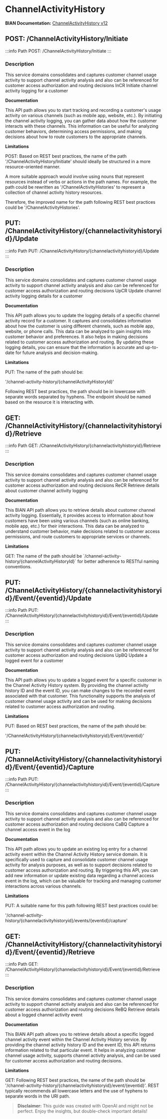 # ChannelActivityHistory

**BIAN Documentation:** [ChannelActivityHistory v12](https://app.swaggerhub.com/apis/BIAN-3/ChannelActivityHistory/12.0.0)

## POST: /ChannelActivityHistory/Initiate

:::info Path
POST: /ChannelActivityHistory/Initiate
:::

### Description

This service domains consolidates and captures customer channel usage activity to support channel activity analysis and also can be referenced for customer access authorization and routing decisions InCR Initiate channel activity logging for a customer

**Documentation**

This API path allows you to start tracking and recording a customer's usage activity on various channels \(such as mobile app\, website\, etc\.\)\. By initiating the channel activity logging\, you can gather data about how the customer interacts with these channels\. This information can be useful for analyzing customer behaviors\, determining access permissions\, and making decisions about how to route customers to the appropriate channels\.

**Limitations**

POST: Based on REST best practices\, the name of the path '/ChannelActivityHistory/Initiate' should ideally be structured in a more resource\-oriented manner\. 

A more suitable approach would involve using nouns that represent resources instead of verbs or actions in the path names\. For example\, the path could be rewritten as '/ChannelActivityHistories' to represent a collection of channel activity history resources\.

Therefore\, the improved name for the path following REST best practices could be '/ChannelActivityHistories'\.

## PUT: /ChannelActivityHistory/\{channelactivityhistoryid\}/Update

:::info Path
PUT: /ChannelActivityHistory/\{channelactivityhistoryid\}/Update
:::

### Description

This service domains consolidates and captures customer channel usage activity to support channel activity analysis and also can be referenced for customer access authorization and routing decisions UpCR Update channel activity logging details for a customer

**Documentation**

This API path allows you to update the logging details of a specific channel activity record for a customer\. It captures and consolidates information about how the customer is using different channels\, such as mobile app\, website\, or phone calls\. This data can be analyzed to gain insights into customer behavior and preferences\. It also helps in making decisions related to customer access authorization and routing\. By updating these logging details\, you can ensure that the information is accurate and up\-to\-date for future analysis and decision\-making\.

**Limitations**

PUT: The name of the path should be:

'/channel\-activity\-history/\{channelActivityHistoryId\}'

Following REST best practices\, the path should be in lowercase with separate words separated by hyphens\. The endpoint should be named based on the resource it is interacting with\.

## GET: /ChannelActivityHistory/\{channelactivityhistoryid\}/Retrieve

:::info Path
GET: /ChannelActivityHistory/\{channelactivityhistoryid\}/Retrieve
:::

### Description

This service domains consolidates and captures customer channel usage activity to support channel activity analysis and also can be referenced for customer access authorization and routing decisions ReCR Retrieve details about customer channel activity logging

**Documentation**

This BIAN API path allows you to retrieve details about customer channel activity logging\. Essentially\, it provides access to information about how customers have been using various channels \(such as online banking\, mobile app\, etc\.\) for their interactions\. This data can be analyzed to understand customer behavior\, make decisions related to customer access permissions\, and route customers to appropriate services or channels\.

**Limitations**

GET: The name of the path should be \`/channel\-activity\-history/\{channelActivityHistoryId\}\` for better adherence to RESTful naming conventions\.

## PUT: /ChannelActivityHistory/\{channelactivityhistoryid\}/Event/\{eventid\}/Update

:::info Path
PUT: /ChannelActivityHistory/\{channelactivityhistoryid\}/Event/\{eventid\}/Update
:::

### Description

This service domains consolidates and captures customer channel usage activity to support channel activity analysis and also can be referenced for customer access authorization and routing decisions UpBQ Update a logged event for a customer

**Documentation**

This API path allows you to update a logged event for a specific customer in the Channel Activity History system\. By providing the channel activity history ID and the event ID\, you can make changes to the recorded event associated with that customer\. This functionality supports the analysis of customer channel usage activity and can be used for making decisions related to customer access authorization and routing\.

**Limitations**

PUT: Based on REST best practices\, the name of the path should be:

'/ChannelActivityHistory/\{channelactivityhistoryid\}/Event/\{eventid\}'

## PUT: /ChannelActivityHistory/\{channelactivityhistoryid\}/Event/\{eventid\}/Capture

:::info Path
PUT: /ChannelActivityHistory/\{channelactivityhistoryid\}/Event/\{eventid\}/Capture
:::

### Description

This service domains consolidates and captures customer channel usage activity to support channel activity analysis and also can be referenced for customer access authorization and routing decisions CaBQ Capture a channel access event in the log

**Documentation**

This API path allows you to update an existing log entry for a channel activity event within the Channel Activity History service domain\. It is specifically used to capture and consolidate customer channel usage activity for analysis purposes\, as well as to support decisions related to customer access authorization and routing\. By triggering this API\, you can add new information or update existing data regarding a channel access event in the log\, which can be valuable for tracking and managing customer interactions across various channels\.

**Limitations**

PUT: A suitable name for this path following REST best practices could be:

'/channel\-activity\-history/\{channelactivityhistoryid\}/events/\{eventid\}/capture'

## GET: /ChannelActivityHistory/\{channelactivityhistoryid\}/Event/\{eventid\}/Retrieve

:::info Path
GET: /ChannelActivityHistory/\{channelactivityhistoryid\}/Event/\{eventid\}/Retrieve
:::

### Description

This service domains consolidates and captures customer channel usage activity to support channel activity analysis and also can be referenced for customer access authorization and routing decisions ReBQ Retrieve details about a logged channel activity event

**Documentation**

This BIAN API path allows you to retrieve details about a specific logged channel activity event within the Channel Activity History service\. By providing the channel activity history ID and the event ID\, this API returns information related to that particular event\. It helps in analyzing customer channel usage activity\, supports channel activity analysis\, and can be used for customer access authorization and routing decisions\.

**Limitations**

GET: Following REST best practices\, the name of the path should be '/channel\-activity\-history/\{channelactivityhistoryid\}/event/\{eventid\}'\. REST typically recommends all lowercase letters and the use of hyphens to separate words in the URI path\.

> **Disclaimer:** This guide was created with OpenAI and might not be perfect. Enjoy the insights, but double-check important details!
